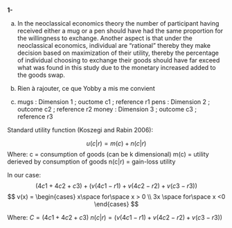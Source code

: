 


**1-**

a) 
In the neoclassical economics theory the number of participant having received either a mug or a pen should have had the same proportion for the willingness to exchange. Another aspect is that under the neoclassical economics, individual are "rational" thereby they make decision based on maximization of their utility, thereby the percentage of individual choosing to exchange their goods should have far exceed what was found in this study due to the monetary increased added to the goods swap. 

b)
Rien à rajouter, ce que Yobby a mis me convient

c)
mugs  : Dimension 1 ; ouctome c1 ; reference r1
pens  : Dimension 2 ; outcome c2 ; reference r2
money : Dimension 3 ; outcome c3 ; reference r3

Standard utility function (Koszegi and Rabin 2006): 

$$u(c|r) = m(c) + n(c|r)$$
Where:
c = consumption of goods (can be k dimensional)
m(c) = utility derieved by consumption of goods
n(c|r) = gain-loss utility

In our case:
$$(4c1+4c2+c3)+(v(4c1-r1)+v(4c2-r2)+v(c3-r3))$$
$$ v(x) = \begin{cases} x\space for\space x > 0 \\ 3x \space for\space x <0 \end{cases} $$

Where:
$C = (4c1+4c2+c3)$
$n(c|r) = (v(4c1-r1)+v(4c2-r2)+v(c3-r3))$



